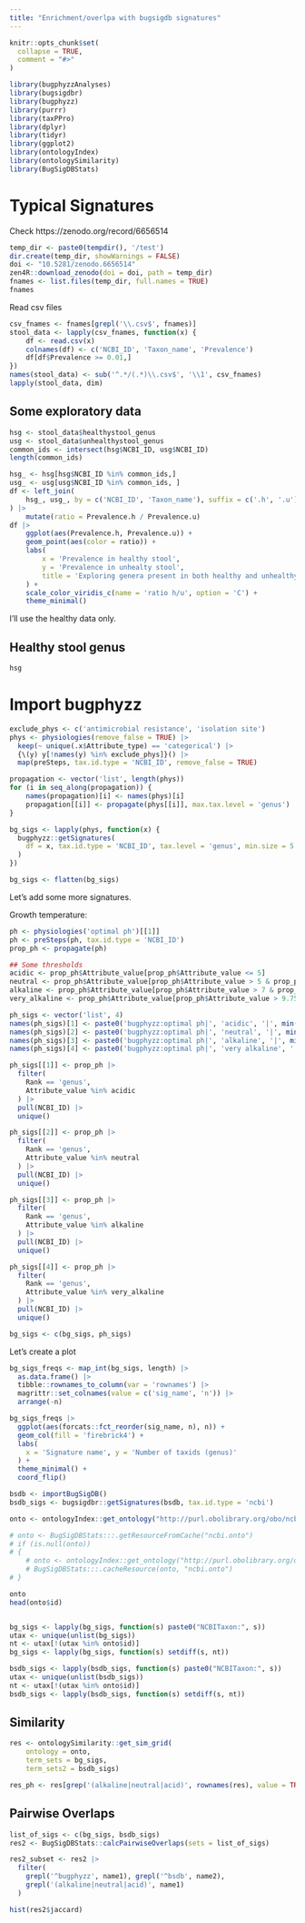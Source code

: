 ```yaml
---
title: "Enrichment/overlpa with bugsigdb signatures"
---
```


```r
knitr::opts_chunk$set(
  collapse = TRUE,
  comment = "#>"
)
```

```r
library(bugphyzzAnalyses)
library(bugsigdbr)
library(bugphyzz)
library(purrr)
library(taxPPro)
library(dplyr)
library(tidyr)
library(ggplot2)
library(ontologyIndex)
library(ontologySimilarity)
library(BugSigDBStats)
```

# Typical Signatures

Check https://zenodo.org/record/6656514

```r
temp_dir <- paste0(tempdir(), '/test')
dir.create(temp_dir, showWarnings = FALSE)
doi <- "10.5281/zenodo.6656514"
zen4R::download_zenodo(doi = doi, path = temp_dir)
fnames <- list.files(temp_dir, full.names = TRUE)
fnames
```

Read csv files

```r
csv_fnames <- fnames[grepl('\\.csv$', fnames)]
stool_data <- lapply(csv_fnames, function(x) {
    df <- read.csv(x)
    colnames(df) <- c('NCBI_ID', 'Taxon_name', 'Prevalence')
    df[df$Prevalence >= 0.01,]
})
names(stool_data) <- sub('^.*/(.*)\\.csv$', '\\1', csv_fnames)
lapply(stool_data, dim)
```

## Some exploratory data

```r
hsg <- stool_data$healthystool_genus
usg <- stool_data$unhealthystool_genus
common_ids <- intersect(hsg$NCBI_ID, usg$NCBI_ID)
length(common_ids)
```

```r
hsg_ <- hsg[hsg$NCBI_ID %in% common_ids,]
usg_ <- usg[usg$NCBI_ID %in% common_ids, ]
df <- left_join(
    hsg_, usg_, by = c('NCBI_ID', 'Taxon_name'), suffix = c('.h', '.u')
) |> 
    mutate(ratio = Prevalence.h / Prevalence.u)
df |> 
    ggplot(aes(Prevalence.h, Prevalence.u)) +
    geom_point(aes(color = ratio)) +
    labs(
        x = 'Prevalence in healthy stool',
        y = 'Prevalence in unhealty stool',
        title = 'Exploring genera present in both healthy and unhealthy stool'
    ) +
    scale_color_viridis_c(name = 'ratio h/u', option = 'C') +
    theme_minimal() 
```

I'll use the healthy data only.

## Healthy stool genus 

```r
hsg
```

# Import bugphyzz 

```r
exclude_phys <- c('antimicrobial resistance', 'isolation site')
phys <- physiologies(remove_false = TRUE) |> 
  keep(~ unique(.x$Attribute_type) == 'categorical') |> 
  {\(y) y[!names(y) %in% exclude_phys]}() |> 
  map(preSteps, tax.id.type = 'NCBI_ID', remove_false = TRUE)
```


```r
propagation <- vector('list', length(phys))
for (i in seq_along(propagation)) {
    names(propagation)[i] <- names(phys)[i]
    propagation[[i]] <- propagate(phys[[i]], max.tax.level = 'genus')
}
```

```r
bg_sigs <- lapply(phys, function(x) {
  bugphyzz::getSignatures(
    df = x, tax.id.type = 'NCBI_ID', tax.level = 'genus', min.size = 5
  )
})

bg_sigs <- flatten(bg_sigs)
```


Let's add some more signatures.

Growth temperature:

```r
ph <- physiologies('optimal ph')[[1]]
ph <- preSteps(ph, tax.id.type = 'NCBI_ID')
prop_ph <- propagate(ph)

## Some thresholds
acidic <- prop_ph$Attribute_value[prop_ph$Attribute_value <= 5]
neutral <- prop_ph$Attribute_value[prop_ph$Attribute_value > 5 & prop_ph$Attribute_value <= 7]
alkaline <- prop_ph$Attribute_value[prop_ph$Attribute_value > 7 & prop_ph$Attribute_value <= 9.75]
very_alkaline <- prop_ph$Attribute_value[prop_ph$Attribute_value > 9.75] 

ph_sigs <- vector('list', 4)
names(ph_sigs)[1] <- paste0('bugphyzz:optimal ph|', 'acidic', '|', min(acidic), '-', max(acidic))
names(ph_sigs)[2] <- paste0('bugphyzz:optimal ph|', 'neutral', '|', min(neutral), '-', max(neutral))
names(ph_sigs)[3] <- paste0('bugphyzz:optimal ph|', 'alkaline', '|', min(alkaline), '-', max(alkaline))
names(ph_sigs)[4] <- paste0('bugphyzz:optimal ph|', 'very alkaline', '|', min(very_alkaline), '-', max(very_alkaline))

ph_sigs[[1]] <- prop_ph |> 
  filter(
    Rank == 'genus',
    Attribute_value %in% acidic 
  ) |> 
  pull(NCBI_ID) |> 
  unique()

ph_sigs[[2]] <- prop_ph |> 
  filter(
    Rank == 'genus',
    Attribute_value %in% neutral 
  ) |> 
  pull(NCBI_ID) |> 
  unique()

ph_sigs[[3]] <- prop_ph |> 
  filter(
    Rank == 'genus',
    Attribute_value %in% alkaline 
  ) |> 
  pull(NCBI_ID) |> 
  unique()

ph_sigs[[4]] <- prop_ph |> 
  filter(
    Rank == 'genus',
    Attribute_value %in% very_alkaline 
  ) |> 
  pull(NCBI_ID) |> 
  unique()

```

```r
bg_sigs <- c(bg_sigs, ph_sigs)
```



Let's create a plot

```r
bg_sigs_freqs <- map_int(bg_sigs, length) |> 
  as.data.frame() |> 
  tibble::rownames_to_column(var = 'rownames') |> 
  magrittr::set_colnames(value = c('sig_name', 'n')) |> 
  arrange(-n)

bg_sigs_freqs |>
  ggplot(aes(forcats::fct_reorder(sig_name, n), n)) + 
  geom_col(fill = 'firebrick4') +
  labs(
    x = 'Signature name', y = 'Number of taxids (genus)'
  ) +
  theme_minimal() +
  coord_flip()
```

```r
bsdb <- importBugSigDB()
bsdb_sigs <- bugsigdbr::getSignatures(bsdb, tax.id.type = 'ncbi')
```

```r
onto <- ontologyIndex::get_ontology("http://purl.obolibrary.org/obo/ncbitaxon.obo")
```

```r
# onto <- BugSigDBStats:::.getResourceFromCache("ncbi.onto")
# if (is.null(onto))
# {
    # onto <- ontologyIndex::get_ontology("http://purl.obolibrary.org/obo/ncbitaxon.obo")
    # BugSigDBStats:::.cacheResource(onto, "ncbi.onto")
# } 
```

```r
onto
head(onto$id)
```

```r

```



```r
bg_sigs <- lapply(bg_sigs, function(s) paste0("NCBITaxon:", s))
utax <- unique(unlist(bg_sigs))
nt <- utax[!(utax %in% onto$id)]
bg_sigs <- lapply(bg_sigs, function(s) setdiff(s, nt))

```






```r

bsdb_sigs <- lapply(bsdb_sigs, function(s) paste0("NCBITaxon:", s))
utax <- unique(unlist(bsdb_sigs))
nt <- utax[!(utax %in% onto$id)]
bsdb_sigs <- lapply(bsdb_sigs, function(s) setdiff(s, nt))

```

## Similarity

```r
res <- ontologySimilarity::get_sim_grid(
    ontology = onto,
    term_sets = bg_sigs,
    term_sets2 = bsdb_sigs)
```


```r
res_ph <- res[grep('(alkaline|neutral|acid)', rownames(res), value = TRUE),]
```




##  Pairwise Overlaps

```r
list_of_sigs <- c(bg_sigs, bsdb_sigs)
res2 <- BugSigDBStats::calcPairwiseOverlaps(sets = list_of_sigs)
```

```r
res2_subset <- res2 |> 
  filter(
    grepl('^bugphyzz', name1), grepl('^bsdb', name2), 
    grepl('(alkaline|neutral|acid)', name1)
  )
```


```r
hist(res2$jaccard)
```




